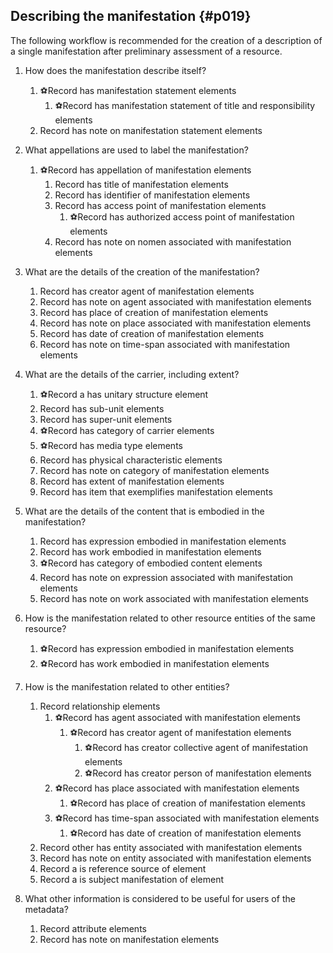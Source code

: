 ## Describing the manifestation {#p019}

<section className="guid">

The following workflow is recommended for the creation of a description of a single manifestation after preliminary assessment of a resource.

</section>

<section className="guid">

1. How does the manifestation describe itself?
   1. <span className="mandatory mx-1 px-2" title="Mandatory"><InLink href="/docs/intro#i022">⚽</InLink></span>Record <InLink href="/docs/statements/1025">has manifestation statement</InLink> elements
      1. <span className="mandatory mx-1 px-2" title="Mandatory"><InLink href="/docs/intro#i022">⚽</InLink></span>Record <InLink href="/docs/statements/1028">has manifestation statement of title and responsibility</InLink> elements
   2. Record <InLink href="/docs/notes/1200">has note on manifestation statement</InLink> elements

2. What appellations are used to label the manifestation?
   1. <span className="mandatory mx-1 px-2" title="Mandatory"><InLink href="/docs/intro#i022">⚽</InLink></span>Record <InLink href="/docs/relationships/1274">has appellation of manifestation</InLink> elements
      1. Record <InLink href="/docs/relationships/1037">has title of manifestation</InLink> elements
      2. Record <InLink href="/docs/relationships/1111">has identifier of manifestation</InLink> elements
      3. Record <InLink href="/docs/relationships/1234">has access point of manifestation</InLink> elements
         1. <span className="mandatory mx-1 px-2" title="Mandatory"><InLink href="/docs/intro#i022">⚽</InLink></span>Record <InLink href="/docs/relationships/1257">has authorized access point of manifestation</InLink> elements
      4. Record <InLink href="/docs/notes/1273">has note on nomen associated with manifestation</InLink> elements

3. What are the details of the creation of the manifestation?
   1. Record <InLink href="/docs/relationships/1019">has creator agent of manifestation</InLink> elements
   2. Record <InLink href="/docs/notes/1266">has note on agent associated with manifestation</InLink> elements
   3. Record <InLink href="/docs/relationships/1236">has place of creation of manifestation</InLink> elements
   4. Record <InLink href="/docs/notes/1271">has note on place associated with manifestation</InLink> elements
   5. Record <InLink href="/docs/relationships/1235">has date of creation of manifestation</InLink> elements
   6. Record <InLink href="/docs/notes/1272">has note on time-span associated with manifestation</InLink> elements

4. What are the details of the carrier, including extent?
   1. <span className="mandatory mx-1 px-2" title="Mandatory"><InLink href="/docs/intro#i022">⚽</InLink></span>Record a <InLink href="/docs/attributes/1262">has unitary structure</InLink> element
   2. Record <InLink href="/docs/relationships/1013">has sub-unit</InLink> elements
   3. Record <InLink href="/docs/relationships/1014">has super-unit</InLink> elements
   4. <span className="mandatory mx-1 px-2" title="Mandatory"><InLink href="/docs/intro#i022">⚽</InLink></span>Record <InLink href="/docs/attributes/1022">has category of carrier</InLink> elements
   5. <span className="mandatory mx-1 px-2" title="Mandatory"><InLink href="/docs/intro#i022">⚽</InLink></span>Record <InLink href="/docs/attributes/1218">has media type</InLink> elements
   6. Record <InLink href="/docs/attributes/1242">has physical characteristic</InLink> elements
   7. Record <InLink href="/docs/notes/1219">has note on category of manifestation</InLink> elements
   8. Record <InLink href="/docs/attributes/1023">has extent of manifestation</InLink> elements
   9. Record <InLink href="/docs/relationships/1011">has item that exemplifies manifestation</InLink> elements

5. What are the details of the content that is embodied in the manifestation?
   1. Record <InLink href="/docs/relationships/1012">has expression embodied in manifestation</InLink> elements
   2. Record <InLink href="/docs/relationships/1220">has work embodied in manifestation</InLink> elements
   3. <span className="mandatory mx-1 px-2" title="Mandatory"><InLink href="/docs/intro#i022">⚽</InLink></span>Record <InLink href="/docs/attributes/1264">has category of embodied content</InLink> elements
   4. Record <InLink href="/docs/notes/1267">has note on expression associated with manifestation</InLink> elements
   5. Record <InLink href="/docs/notes/1270">has note on work associated with manifestation</InLink> elements

6. How is the manifestation related to other resource entities of the same resource?
   1. <span className="mandatory mx-1 px-2" title="Mandatory"><InLink href="/docs/intro#i022">⚽</InLink></span>Record <InLink href="/docs/relationships/1012">has expression embodied in manifestation</InLink> elements
   2. <span className="mandatory mx-1 px-2" title="Mandatory"><InLink href="/docs/intro#i022">⚽</InLink></span>Record <InLink href="/docs/relationships/1220">has work embodied in manifestation</InLink> elements

7. How is the manifestation related to other entities?
   1. Record <InLink href="/docs/relationships/index">relationship elements</InLink>
      1. <span className="mandatory mx-1 px-2" title="Mandatory"><InLink href="/docs/intro#i022">⚽</InLink></span>Record <InLink href="/docs/relationships/1005">has agent associated with manifestation</InLink> elements
         1. <span className="mandatory mx-1 px-2" title="Mandatory"><InLink href="/docs/intro#i022">⚽</InLink></span>Record <InLink href="/docs/relationships/1019">has creator agent of manifestation</InLink> elements
            1. <span className="mandatory mx-1 px-2" title="Mandatory"><InLink href="/docs/intro#i022">⚽</InLink></span>Record <InLink href="/docs/relationships/1251">has creator collective agent of manifestation</InLink> elements
            2. <span className="mandatory mx-1 px-2" title="Mandatory"><InLink href="/docs/intro#i022">⚽</InLink></span>Record <InLink href="/docs/relationships/1246">has creator person of manifestation</InLink> elements
      2. <span className="mandatory mx-1 px-2" title="Mandatory"><InLink href="/docs/intro#i022">⚽</InLink></span>Record <InLink href="/docs/relationships/1009">has place associated with manifestation</InLink> elements
         1. <span className="mandatory mx-1 px-2" title="Mandatory"><InLink href="/docs/intro#i022">⚽</InLink></span>Record <InLink href="/docs/relationships/1236">has place of creation of manifestation</InLink> elements
      3. <span className="mandatory mx-1 px-2" title="Mandatory"><InLink href="/docs/intro#i022">⚽</InLink></span>Record <InLink href="/docs/relationships/1010">has time-span associated with manifestation</InLink> elements
         1. <span className="mandatory mx-1 px-2" title="Mandatory"><InLink href="/docs/intro#i022">⚽</InLink></span>Record <InLink href="/docs/relationships/1235">has date of creation of manifestation</InLink> elements
   2. Record other <InLink href="/docs/relationships/1291">has entity associated with manifestation</InLink> elements
   3. Record <InLink href="/docs/notes/1265">has note on entity associated with manifestation</InLink> elements
   4. Record a <InLink href="/docs/relationships/1293">is reference source of</InLink> element
   5. Record a <InLink href="/docs/relationships/1292">is subject manifestation of</InLink> element

8. What other information is considered to be useful for users of the metadata?
   1. Record <InLink href="/docs/attributes/">attribute elements</InLink>
   2. Record <InLink href="/docs/notes/1207">has note on manifestation</InLink> elements

</section>
